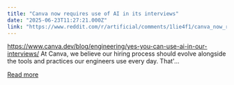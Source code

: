 ```yaml
---
title: "Canva now requires use of AI in its interviews"
date: "2025-06-23T11:27:21.000Z"
link: "https://www.reddit.com/r/artificial/comments/1lie4f1/canva_now_requires_use_of_ai_in_its_interviews/"
---
```


https://www.canva.dev/blog/engineering/yes-you-can-use-ai-in-our-interviews/
 At Canva, we believe our hiring process should evolve alongside the tools and practices our engineers use every day. That'...

[Read more](https://www.reddit.com/r/artificial/comments/1lie4f1/canva_now_requires_use_of_ai_in_its_interviews/)
